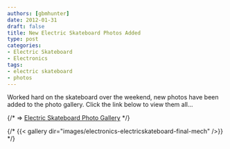 ```yaml
---
authors: [gbmhunter]
date: 2012-01-31
draft: false
title: New Electric Skateboard Photos Added
type: post
categories:
- Electric Skateboard
- Electronics
tags:
- electric skateboard
- photos
---
```



Worked hard on the skateboard over the weekend, new photos have been added to the photo gallery. Click the link below to view them all...

{/* => [Electric Skateboard Photo Gallery](/electronics/projects/electric-skateboard/electric-skateboard-photo-album) */}

{/* {{< gallery dir="images/electronics-electricskateboard-final-mech" />}} */}